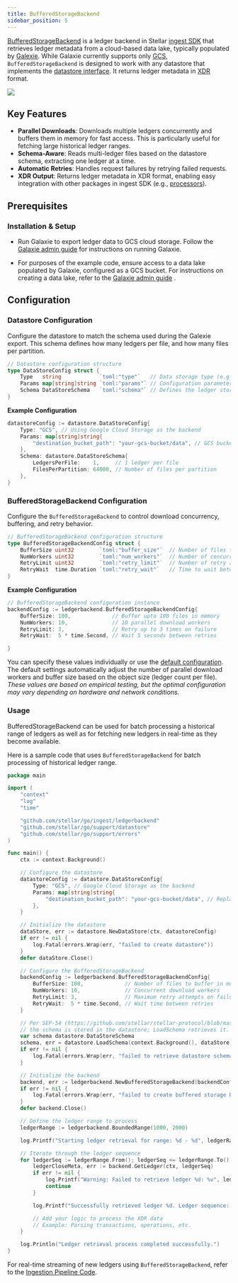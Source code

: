 ```yaml
---
title: BufferedStorageBackend
sidebar_position: 5
---
```


[BufferedStorageBackend](https://github.com/stellar/go/blob/master/ingest/ledgerbackend/buffered_storage_backend.go) is a ledger backend in Stellar [ingest SDK](https://github.com/stellar/go/tree/master/ingest) that retrieves ledger metadata from a cloud-based data lake, typically populated by [Galexie](/docs/data/indexers/build-your-own/galexie). While Galaxie currently supports only [GCS](/docs/data/indexers/build-your-own/galexie/admin_guide/configuring), `BufferedStorageBackend` is designed to work with any datastore that implements the [datastore interface](https://github.com/stellar/go/blob/master/support/datastore/datastore.go). It returns ledger metadata in [XDR](https://developers.stellar.org/docs/learn/encyclopedia/data-format/xdr) format.

![](/assets/ingest-sdk/bufferedstoragebackend_architecture.png)

## Key Features

- **Parallel Downloads**: Downloads multiple ledgers concurrently and buffers them in memory for fast access. This is particularly useful for fetching large historical ledger ranges.
- **Schema-Aware**: Reads multi-ledger files based on the datastore schema, extracting one ledger at a time.
- **Automatic Retries**: Handles request failures by retrying failed requests.
- **XDR Output**: Returns ledger metadata in XDR format, enabling easy integration with other packages in ingest SDK (e.g., [processors](https://github.com/stellar/go/tree/master/ingest/processors)).

## Prerequisites

### Installation & Setup

- Run Galaxie to export ledger data to GCS cloud storage. Follow the [Galaxie admin guide](/docs/data/indexers/build-your-own/galexie) for instructions on running Galaxie.

- For purposes of the example code, ensure access to a data lake populated by Galaxie, configured as a GCS bucket. For instructions on creating a data lake, refer to the [Galaxie admin guide](/docs/data/indexers/build-your-own/galexie) .

## Configuration

### Datastore Configuration

Configure the datastore to match the schema used during the Galexie export. This schema defines how many ledgers per file, and how many files per partition.

```go
// Datastore configuration structure
type DataStoreConfig struct {
    Type   string            `toml:"type"`   // Data storage type (e.g., GCS)
    Params map[string]string `toml:"params"` // Configuration parameters for the datastore
    Schema DataStoreSchema   `toml:"schema"` // Defines the ledger storage schema
}
```

**Example Configuration**

```go
datastoreConfig := datastore.DataStoreConfig{
    Type: "GCS", // Using Google Cloud Storage as the backend
    Params: map[string]string{
        "destination_bucket_path": "your-gcs-bucket/data", // GCS bucket path to the data
    },
    Schema: datastore.DataStoreSchema{
        LedgersPerFile:    1,     // 1 ledger per file
        FilesPerPartition: 64000, // Number of files per partition
    },
}
```

### BufferedStorageBackend Configuration

Configure the `BufferedStorageBackend` to control download concurrency, buffering, and retry behavior.

```go
// BufferedStorageBackend configuration structure
type BufferedStorageBackendConfig struct {
    BufferSize uint32        `toml:"buffer_size"`  // Number of files to buffer in memory
    NumWorkers uint32        `toml:"num_workers"`  // Number of concurrent workers for downloading ledgers
    RetryLimit uint32        `toml:"retry_limit"`  // Number of retry attempts on failure
    RetryWait  time.Duration `toml:"retry_wait"`   // Time to wait between retry attempts
}
```

**Example Configuration**

```go
// BufferedStorageBackend configuration instance
backendConfig := ledgerbackend.BufferedStorageBackendConfig{
    BufferSize: 100,             // Buffer upto 100 files in memory
    NumWorkers: 10,              // 10 parallel download workers
    RetryLimit: 3,               // Retry up to 3 times on failure
    RetryWait:  5 * time.Second, // Wait 5 seconds between retries

}
```

You can specify these values individually or use the [default configuration](https://github.com/stellar/go/blob/master/ingest/cdp/producer.go#L29-L46). The default settings automatically adjust the number of parallel download workers and buffer size based on the object size (ledger count per file). _These values are based on empirical testing, but the optimal configuration may vary depending on hardware and network conditions._

### Usage

BufferedStorageBackend can be used for batch processing a historical range of ledgers as well as for fetching new ledgers in real-time as they become available.

Here is a sample code that uses `BufferedStorageBackend` for batch processing of historical ledger range.

```go
package main

import (
	"context"
	"log"
	"time"

	"github.com/stellar/go/ingest/ledgerbackend"
	"github.com/stellar/go/support/datastore"
	"github.com/stellar/go/support/errors"
)

func main() {
	ctx := context.Background()

	// Configure the datastore
	datastoreConfig := datastore.DataStoreConfig{
		Type: "GCS", // Google Cloud Storage as the backend
		Params: map[string]string{
			"destination_bucket_path": "your-gcs-bucket/data", // Replace with actual GCS bucket path
		},
	}

	// Initialize the datastore
	dataStore, err := datastore.NewDataStore(ctx, datastoreConfig)
	if err != nil {
		log.Fatal(errors.Wrap(err, "failed to create datastore"))
	}
	defer dataStore.Close()

	// Configure the BufferedStorageBackend
	backendConfig := ledgerbackend.BufferedStorageBackendConfig{
		BufferSize: 100,             // Number of files to buffer in memory
		NumWorkers: 10,              // Concurrent download workers
		RetryLimit: 3,               // Maximum retry attempts on failure
		RetryWait:  5 * time.Second, // Wait time between retries
	}

	// Per SEP-54 (https://github.com/stellar/stellar-protocol/blob/master/ecosystem/sep-0054.md),
	// the schema is stored in the datastore; LoadSchema retrieves it.
	var schema datastore.DataStoreSchema
	schema, err = datastore.LoadSchema(context.Background(), dataStore, datastoreConfig)
	if err != nil {
		log.Fatal(errors.Wrap(err, "failed to retrieve datastore schema"))
	}

	// Initialize the backend
	backend, err := ledgerbackend.NewBufferedStorageBackend(backendConfig, dataStore, schema)
	if err != nil {
		log.Fatal(errors.Wrap(err, "failed to create buffered storage backend"))
	}
	defer backend.Close()

	// Define the ledger range to process
	ledgerRange := ledgerbackend.BoundedRange(1000, 2000)

	log.Printf("Starting ledger retrieval for range: %d - %d", ledgerRange.From(), ledgerRange.To())

	// Iterate through the ledger sequence
	for ledgerSeq := ledgerRange.From(); ledgerSeq <= ledgerRange.To(); ledgerSeq++ {
		ledgerCloseMeta, err := backend.GetLedger(ctx, ledgerSeq)
		if err != nil {
			log.Printf("Warning: Failed to retrieve ledger %d: %v", ledgerSeq, err)
			continue
		}

		log.Printf("Successfully retrieved ledger %d. Ledger sequence: %d", ledgerSeq, ledgerCloseMeta.LedgerSequence())

		// Add your logic to process the XDR data
		// Example: Parsing transactions, operations, etc.
	}

	log.Println("Ledger retrieval process completed successfully.")
}
```

For real-time streaming of new ledgers using `BufferedStorageBackend`, refer to the [Ingestion Pipeline Code](/docs/build/apps/ingest-sdk/ingestion-pipeline-code).
